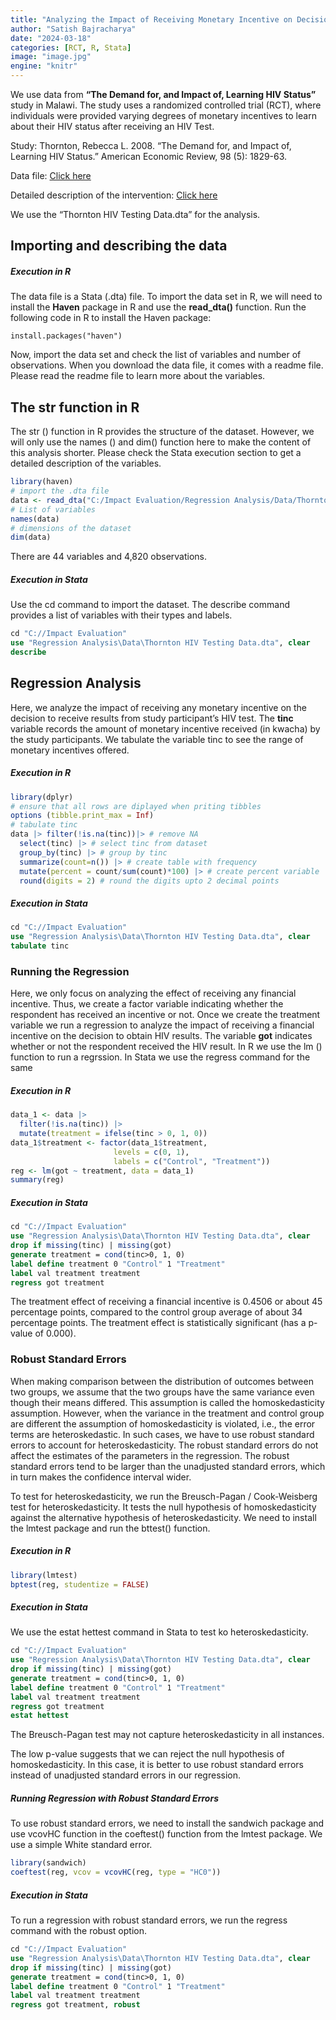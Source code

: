```yaml
---
title: "Analyzing the Impact of Receiving Monetary Incentive on Decision to Learn the Result of HIV Test"
author: "Satish Bajracharya"
date: "2024-03-18"
categories: [RCT, R, Stata]
image: "image.jpg"
engine: "knitr"
---
```


We use data from **"The Demand for, and Impact of, Learning HIV Status"** study in Malawi. The study uses a randomized controlled trial (RCT), where individuals were provided varying degrees of monetary incentives to learn about their HIV status after receiving an HIV Test. 

::: callout-note
Study: Thornton, Rebecca L. 2008. “The Demand for, and Impact of, Learning HIV Status.” American Economic Review, 98 (5): 1829-63. 

Data file: [Click here](https://www.aeaweb.org/aer/data/dec08/20060732_data.zip)

Detailed description of the intervention: [Click here](https://www.povertyactionlab.org/evaluation/demand-and-impact-learning-hiv-status-malawi)
:::

We use the "Thornton HIV Testing Data.dta" for the analysis.

## Importing and describing the data

##### Execution in R

The data file is a Stata (.dta) file. To import the data set in R, we will need to install the **Haven** package in R and use the **read_dta()** function. Run the following code in R to install the Haven package:

```
install.packages("haven")
```

Now, import the data set and check the list of variables and number of observations. When you download the data file, it comes with a readme file. Please read the readme file to learn more about the variables. 

::: callout-tip
## The str function in R

The str () function in R provides the structure of the dataset. However, we will only use the names () and dim() function here to make the content of this analysis shorter. Please check the Stata execution section to get a detailed description of the variables. 
:::

```r
library(haven)
# import the .dta file
data <- read_dta("C:/Impact Evaluation/Regression Analysis/Data/Thornton HIV Testing Data.dta")
# List of variables
names(data)
# dimensions of the dataset
dim(data)
```

There are 44 variables and 4,820 observations.

##### Execution in Stata

Use the cd command to import the dataset. The describe command provides a list of variables with their types and labels. 

```stata
cd "C://Impact Evaluation"
use "Regression Analysis\Data\Thornton HIV Testing Data.dta", clear 
describe
```

## Regression Analysis

Here, we analyze the impact of receiving any monetary incentive on the decision to receive results from study participant's HIV test. The **tinc** variable records the amount of monetary incentive received (in kwacha) by the study participants. We tabulate the variable tinc to see the range of monetary incentives offered.

##### Execution in R

```r
library(dplyr)
# ensure that all rows are diplayed when priting tibbles
options (tibble.print_max = Inf) 
# tabulate tinc
data |> filter(!is.na(tinc))|> # remove NA
  select(tinc) |> # select tinc from dataset
  group_by(tinc) |> # group by tinc
  summarize(count=n()) |> # create table with frequency 
  mutate(percent = count/sum(count)*100) |> # create percent variable
  round(digits = 2) # round the digits upto 2 decimal points
```

##### Execution in Stata

```stata
cd "C://Impact Evaluation"
use "Regression Analysis\Data\Thornton HIV Testing Data.dta", clear
tabulate tinc
```

### Running the Regression

Here, we only focus on analyzing the effect of receiving any financial incentive. Thus, we create a factor variable indicating whether the respondent has received an incentive or not. Once we create the treatment variable we run a regression to analyze the impact of receiving a financial incentive on the decision to obtain HIV results. The variable **got** indicates whether or not the respondent received the HIV result. In R we use the lm () function to run a regrssion. In Stata we use the regress command for the same

##### Execution in R

```r
data_1 <- data |>
  filter(!is.na(tinc)) |>
  mutate(treatment = ifelse(tinc > 0, 1, 0))
data_1$treatment <- factor(data_1$treatment, 
                       levels = c(0, 1),
                       labels = c("Control", "Treatment"))
reg <- lm(got ~ treatment, data = data_1)
summary(reg)
```

##### Execution in Stata

```stata
cd "C://Impact Evaluation"
use "Regression Analysis\Data\Thornton HIV Testing Data.dta", clear
drop if missing(tinc) | missing(got)
generate treatment = cond(tinc>0, 1, 0)
label define treatment 0 "Control" 1 "Treatment"
label val treatment treatment
regress got treatment
```

The treatment effect of receiving a financial incentive is 0.4506 or about 45 percentage points, compared to the control group average of about 34 percentage points. The treatment effect is statistically significant (has a p-value of 0.000).

### Robust Standard Errors

When making comparison between the distribution of outcomes between two groups, we assume that the two groups have the same variance even though their means differed. This assumption is called the homoskedasticity assumption. However, when the variance in the treatment and control group are different the assumption of homoskedasticity is violated, i.e., the error terms are heteroskedastic. In such cases, we have to use robust standard errors to account for heteroskedasticity. The robust standard errors do not affect the estimates of the parameters in the regression. The robust standard errors tend to be larger than the unadjusted standard errors, which in turn makes the confidence interval wider. 

To test for heteroskedasticity, we run the Breusch-Pagan / Cook-Weisberg test for heteroskedasticity. It tests the null hypothesis of homoskedasticity against the alternative hypothesis of heteroskedasticity. We need to install the lmtest package and run the bttest() function. 

##### Execution in R

```r
library(lmtest)
bptest(reg, studentize = FALSE) 
```

##### Execution in Stata

We use the estat hettest command in Stata to test ko heteroskedasticity. 

```stata
cd "C://Impact Evaluation"
use "Regression Analysis\Data\Thornton HIV Testing Data.dta", clear
drop if missing(tinc) | missing(got)
generate treatment = cond(tinc>0, 1, 0)
label define treatment 0 "Control" 1 "Treatment"
label val treatment treatment
regress got treatment
estat hettest
```

::: callout-note
The Breusch-Pagan test may not capture heteroskedasticity in all instances. 
:::

The low p-value suggests that we can reject the null hypothesis of homoskedasticity. In this case, it is better to use robust standard errors instead of unadjusted standard errors in our regression. 

##### Running Regression with Robust Standard Errors

To use robust standard errors, we need to install the sandwich package and use vcovHC function in the coeftest() function from the lmtest package. We use a simple White standard error.

```r
library(sandwich)
coeftest(reg, vcov = vcovHC(reg, type = "HC0"))
```

##### Execution in Stata

To run a regression with robust standard errors, we run the regress command with the robust option.

```stata
cd "C://Impact Evaluation"
use "Regression Analysis\Data\Thornton HIV Testing Data.dta", clear
drop if missing(tinc) | missing(got)
generate treatment = cond(tinc>0, 1, 0)
label define treatment 0 "Control" 1 "Treatment"
label val treatment treatment
regress got treatment, robust
```
